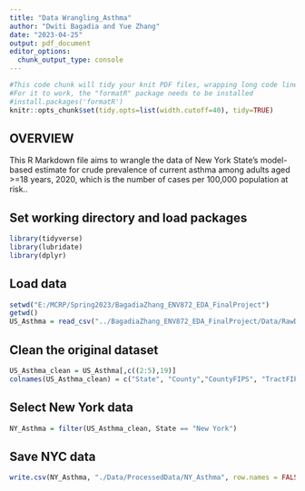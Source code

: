 ```yaml
---
title: "Data Wrangling_Asthma"
author: "Dwiti Bagadia and Yue Zhang"
date: "2023-04-25"
output: pdf_document
editor_options: 
  chunk_output_type: console
---
```


```r
#This code chunk will tidy your knit PDF files, wrapping long code lines
#For it to work, the "formatR" package needs to be installed
#install.packages('formatR')
knitr::opts_chunk$set(tidy.opts=list(width.cutoff=40), tidy=TRUE)

```

## OVERVIEW

This R Markdown file aims to wrangle the data of New York State's model-based estimate for crude prevalence of current asthma among adults aged >=18 years, 2020, which is the number of cases per 100,000 population at risk..

## Set working directory and load packages
```r
library(tidyverse)
library(lubridate)
library(dplyr)

```

## Load data
```r
setwd("E:/MCRP/Spring2023/BagadiaZhang_ENV872_EDA_FinalProject")
getwd()
US_Asthma = read_csv("../BagadiaZhang_ENV872_EDA_FinalProject/Data/RawData/PLACES__Census_Tract_Data__GIS_Friendly_Format___2022_release.csv")

```

## Clean the original dataset
```r
US_Asthma_clean = US_Asthma[,c((2:5),19)]
colnames(US_Asthma_clean) = c("State", "County","CountyFIPS", "TractFIPS", "AsthmaRate")

```

## Select New York data
```r
NY_Asthma = filter(US_Asthma_clean, State == "New York")

```

## Save NYC data
```r
write.csv(NY_Asthma, "./Data/ProcessedData/NY_Asthma", row.names = FALSE)


```